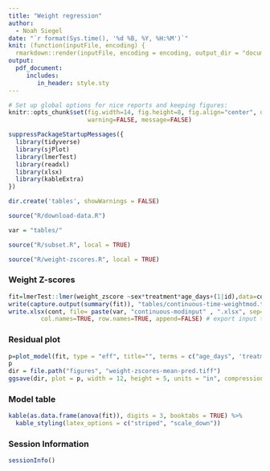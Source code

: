 ```yaml
---
title: "Weight regression"
author: 
  - Noah Siegel
date: "`r format(Sys.time(), '%d %B, %Y, %H:%M')`"
knit: (function(inputFile, encoding) {
  rmarkdown::render(inputFile, encoding = encoding, output_dir = "documents") })
output:
  pdf_document:
     includes:
        in_header: style.sty
---
```


```r
# Set up global options for nice reports and keeping figures:
knitr::opts_chunk$set(fig.width=14, fig.height=8, fig.align="center", dev = 'png',
                      warning=FALSE, message=FALSE)
```

```r
suppressPackageStartupMessages({
  library(tidyverse)
  library(sjPlot)
  library(lmerTest)
  library(readxl)
  library(xlsx)
  library(kableExtra)
})
```

```r
dir.create('tables', showWarnings = FALSE)
```

```r
source("R/download-data.R")
```

```r
var = "tables/"
```

```r
source("R/subset.R", local = TRUE)
```

```r
source("R/weight-zscores.R", local = TRUE)
```

### Weight Z-scores

```r
fit=lmerTest::lmer(weight_zscore ~sex*treatment*age_days+(1|id),data=cont)
write(capture.output(summary(fit)), "tables/continuous-time-weightmod.txt") # export model summary to file
write.xlsx(cont, file= paste(var, "continuous-modinput" , ".xlsx", sep=""), sheetName="Sheet1",
         col.names=TRUE, row.names=TRUE, append=FALSE) # export input table for model
```

### Residual plot
```r
p=plot_model(fit, type = "eff", title="", terms = c("age_days", 'treatment', "sex"), colors = c("darkred", "darkblue"), show.data=TRUE) + theme_classic() + theme(text = element_text(size=20))
p
dir = file.path("figures", "weight-zscores-mean-pred.tiff")
ggsave(dir, plot = p, width = 12, height = 5, units = "in", compression = "lzw")
```

### Model table
```r
kable(as.data.frame(anova(fit)), digits = 3, booktabs = TRUE) %>%
  kable_styling(latex_options = c("striped", "scale_down"))
```

### Session Information
```r
sessionInfo()
```

